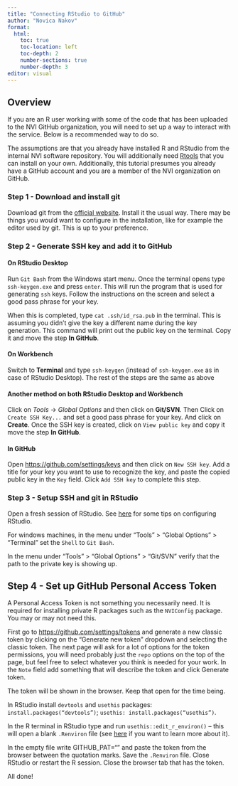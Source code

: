 ```yaml
---
title: "Connecting RStudio to GitHub"
author: "Novica Nakov"
format:
  html:
    toc: true
    toc-location: left
    toc-depth: 2
    number-sections: true
    number-depth: 3
editor: visual
---
```


## Overview

If you are an R user working with some of the code that has been uploaded to the NVI GitHub organization, you will need to set up a way to interact with the service. Below is a recommended way to do so.

The assumptions are that you already have installed R and RStudio from the internal NVI software repository. You will additionally need [Rtools](https://cran.r-project.org/bin/windows/Rtools/rtools43/rtools.html) that you can install on your own. Additionally, this tutorial presumes you already have a GitHub account and you are a member of the NVI organization on GitHub.

### Step 1 - Download and install git

Download git from the [official website](https://git-scm.com/download/win). Install it the usual way. There may be things you would want to configure in the installation, like for example the editor used by git. This is up to your preference.

### Step 2 - Generate SSH key and add it to GitHub

#### On RStudio Desktop

Run `Git Bash` from the Windows start menu. Once the terminal opens type `ssh-keygen.exe` and press `enter`. This will run the program that is used for generating `ssh` keys. Follow the instructions on the screen and select a good pass phrase for your key.

When this is completed, type `cat .ssh/id_rsa.pub` in the terminal. This is assuming you didn't give the key a different name during the key generation. This command will print out the public key on the terminal. Copy it and move the step **In GitHub**.

#### On Workbench

Switch to **Terminal** and type `ssh-keygen` (instead of `ssh-keygen.exe` as in case of RStudio Desktop). The rest of the steps are the same as above

#### Another method on both RStudio Desktop and Workbench

Click on *Tools* -\> *Global Options* and then click on **Git/SVN**. Then Click on `Create SSH Key...` and set a good pass phrase for your key. And click on **Create**. Once the SSH key is created, click on `View public key` and copy it move the step **In GitHub**.

#### In GitHub

Open <https://github.com/settings/keys> and then click on `New SSH key`. Add a title for your key you want to use to recognize the key, and paste the copied public key in the `Key` field. Click `Add SSH key` to complete this step.

### Step 3 - Setup SSH and git in RStudio

Open a fresh session of RStudio. See [here](rstudio_tips) for some tips on configuring RStudio.

For windows machines, in the menu under "Tools" \> "Global Options" \> "Terminal" set the `Shell` to `Git Bash`.

In the menu under "Tools" \> "Global Options" \> "Git/SVN" verify that the path to the private key is showing up.

## Step 4 - Set up GitHub Personal Access Token

A Personal Access Token is not something you necessarily need. It is required for installing private R packages such as the `NVIConfig` package. You may or may not need this.

First go to <https://github.com/settings/tokens> and generate a new classic token by clicking on the "Generate new token" dropdown and selecting the classic token. The next page will ask for a lot of options for the token permissions, you will need probably just the `repo` options on the top of the page, but feel free to select whatever you think is needed for your work. In the `Note` field add something that will describe the token and click Generate token.

The token will be shown in the browser. Keep that open for the time being.

In RStudio install `devtools` and `usethis` packages: `install.packages(“devtools”)`; `usethis: install.packages(“usethis”)`.

In the R terminal in RStudio type and run `usethis::edit_r_environ()` – this will open a blank `.Renviron` file (see [here](https://support.posit.co/hc/en-us/articles/360047157094-Managing-R-with-Rprofile-Renviron-Rprofile-site-Renviron-site-rsession-conf-and-repos-conf) if you want to learn more about it).

In the empty file write GITHUB_PAT="" and paste the token from the browser between the quotation marks. Save the `.Renviron` file. Close RStudio or restart the R session. Close the browser tab that has the token.

All done!
